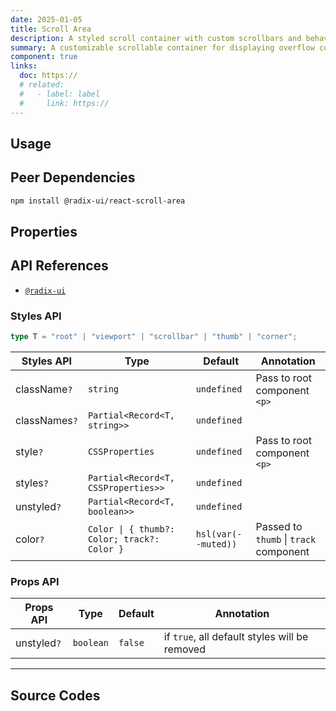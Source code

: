 ```yaml
---
date: 2025-01-05
title: Scroll Area
description: A styled scroll container with custom scrollbars and behavior, useful for containing overflowing content in a clean, controlled manner.
summary: A customizable scrollable container for displaying overflow content elegantly.
component: true
links:
  doc: https://
  # related:
  #   - label: label
  #     link: https://
---
```


## Usage

<ScrollAreaDemosUsage />

## Peer Dependencies

```bash
npm install @radix-ui/react-scroll-area
```

## Properties

<ScrollAreaDemosConfigurator />

## API References

- [`@radix-ui`](https://www.radix-ui.com/primitives/docs/components/scroll-area)

### Styles API

```ts
type T = "root" | "viewport" | "scrollbar" | "thumb" | "corner";
```

| Styles API    | Type                                        | Default             | Annotation                             |
| ------------- | ------------------------------------------- | ------------------- | -------------------------------------- |
| className`?`  | `string`                                    | `undefined`         | Pass to root component `<p>`           |
| classNames`?` | `Partial<Record<T, string>>`                | `undefined`         |                                        |
| style`?`      | `CSSProperties`                             | `undefined`         | Pass to root component `<p>`           |
| styles`?`     | `Partial<Record<T, CSSProperties>>`         | `undefined`         |                                        |
| unstyled`?`   | `Partial<Record<T, boolean>>`               | `undefined`         |                                        |
| color`?`      | `Color \| { thumb?: Color; track?: Color }` | `hsl(var(--muted))` | Passed to `thumb` \| `track` component |

### Props API

| Props API   | Type      | Default | Annotation                                    |
| ----------- | --------- | ------- | --------------------------------------------- |
| unstyled`?` | `boolean` | `false` | if `true`, all default styles will be removed |

---

## Source Codes

<SourceCodes name="scroll-area" />
